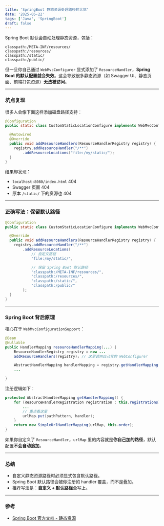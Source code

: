 ```yaml
---
title: 'SpringBoot 静态资源处理路径的大坑'
date: '2025-05-22'
tags: ['Java', 'SpringBoot']
draft: false
---
```


Spring Boot 默认会自动处理静态资源，包括：

```
classpath:/META-INF/resources/
classpath:/resources/
classpath:/static/
classpath:/public/
```

但一旦你自己通过 `WebMvcConfigurer` 显式添加了 `ResourceHandler`，**Spring Boot 的默认配置就会失效**。这会导致很多静态资源（如 Swagger UI、静态页面、前端打包资源）**无法被访问**。

---

### 坑点复现

很多人会像下面这样添加磁盘路径支持：

```java
@Configuration
public static class CustomStaticLocationConfigure implements WebMvcConfigurer {

  @Autowired
  @Override
  public void addResourceHandlers(ResourceHandlerRegistry registry) {
    registry.addResourceHandler("/**")
        .addResourceLocations("file:/my/static/");
  }
}
```

结果却发现：

- `localhost:8080/index.html` 404
- Swagger 页面 404
- 原本 `/static/` 下的资源也 404

---

### 正确写法：保留默认路径

```java
@Configuration
public static class CustomStaticLocationConfigure implements WebMvcConfigurer {

  @Override
  public void addResourceHandlers(ResourceHandlerRegistry registry) {
    registry.addResourceHandler("/**")
        .addResourceLocations(
            // 自定义路径
            "file:/my/static/",

            // 保留 Spring Boot 默认路径
            "classpath:/META-INF/resources/",
            "classpath:/resources/",
            "classpath:/static/",
            "classpath:/public/"
        );
  }
}
```

---

### Spring Boot 背后原理

核心在于 `WebMvcConfigurationSupport`：

```java
@Bean
@Nullable
public HandlerMapping resourceHandlerMapping(...) {
    ResourceHandlerRegistry registry = new ...
    addResourceHandlers(registry); // 这里调用自己写的 WebConfigurer 

    AbstractHandlerMapping handlerMapping = registry.getHandlerMapping();
    ... 

}
```

注册逻辑如下：

```java
protected AbstractHandlerMapping getHandlerMapping() {
    for (ResourceHandlerRegistration registration : this.registrations) {
        ...
        // 重点看这里
        urlMap.put(pathPattern, handler);
    }
    return new SimpleUrlHandlerMapping(urlMap, this.order);
}
```

如果你自定义了 `ResourceHandler`，`urlMap` 里的内容就是**你自己加的路径**，默认配置**不会自动追加**。

---

### 总结

- 自定义静态资源路径时必须显式包含默认路径。
- Spring Boot 默认路径会被你注册的 handler 覆盖，而不是叠加。
- 推荐写法是：**自定义 + 默认路径**全写上。

---

### 参考

- [Spring Boot 官方文档 - 静态资源](https://docs.spring.io/spring-boot/docs/current/reference/html/web.html#web.servlet.spring-mvc.static-content)